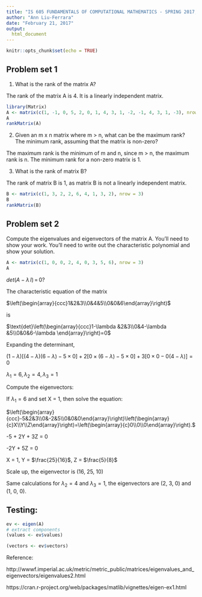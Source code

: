 ---
title: "IS 605 FUNDAMENTALS OF COMPUTATIONAL MATHEMATICS - SPRING 2017, Assignment Week 3"
author: "Ann Liu-Ferrara"
date: "February 21, 2017"
output: 
  html_document
---

```{r setup, include=TRUE}
knitr::opts_chunk$set(echo = TRUE)
```
## Problem set 1

(1) What is the rank of the matrix A?

  The rank of the matrix A is 4. It is a linearly independent matrix.

```{r echo=TRUE}
library(Matrix)
A <- matrix(c(1, -1, 0, 5, 2, 0, 1, 4, 3, 1, -2, -1, 4, 3, 1, -3), nrow = 4)
A
rankMatrix(A)
```
(2) Given an m x n matrix where m > n, what can be the maximum rank? The minimum rank, assuming that the matrix is non-zero?

  The maximum rank is the minimum of m and n, since m > n, the maximum rank is n. The minimum rank for a non-zero matrix is 1.

(3) What is the rank of matrix B?

  The rank of matrix B is 1, as matrix B is not a linearly independent matrix.
```{r echo=TRUE}
B <- matrix(c(1, 3, 2, 2, 6, 4, 1, 3, 2), nrow = 3)
B
rankMatrix(B)

```
## Problem set 2

Compute the eigenvalues and eigenvectors of the matrix A. You'll need to show your work. You'll need to write out the characteristic polynomial and show your solution.
```{r echo=TRUE}
A <- matrix(c(1, 0, 0, 2, 4, 0, 3, 5, 6), nrow = 3)
A
```

${det}\left(A-\lambda \,I\right)\,=\,0?$

The characteristic equation of the matrix

$\left(\begin{array}{ccc}1&2&3\\0&4&5\\0&0&6\end{array}\right)$ 

is

$\text{det}\left(\begin{array}{ccc}1-\lambda &2&3\\0&4-\lambda &5\\0&0&6-\lambda \end{array}\right)=0$

Expanding the determinant,

$\left(1-\lambda\right) [\left(4-\lambda \right)\left(6-\lambda \right)-5\times 0] + 2[0 \times \left(6-\lambda \right)-5\times 0] + 3[0\times0 - 0\left(4-\lambda \right)]=0$

$\lambda_1=6,\lambda_2=4,\lambda_3=1$

Compute the eigenvectors:

If $\lambda_1=6$ and set X = 1, then solve the equation:

$\left(\begin{array}{ccc}-5&2&3\\0&-2&5\\0&0&0\end{array}\right)\left(\begin{array}{c}X\\Y\\Z\end{array}\right)=\left(\begin{array}{c}0\\0\\0\end{array}\right).$

-5 + 2Y + 3Z = 0

-2Y + 5Z = 0

X = 1, Y = $\frac{25}{16}$, Z = $\frac{5}{8}$

Scale up, the eigenvector is (16, 25, 10)

Same calculations for $\lambda_2=4$ and $\lambda_3=1$, the eigenvectors are (2, 3, 0) and (1, 0, 0).

## Testing:
```{r echo=TRUE}
ev <- eigen(A)
# extract components
(values <- ev$values)

(vectors <- ev$vectors)
```

Reference: 

http://wwwf.imperial.ac.uk/metric/metric_public/matrices/eigenvalues_and_eigenvectors/eigenvalues2.html

https://cran.r-project.org/web/packages/matlib/vignettes/eigen-ex1.html


